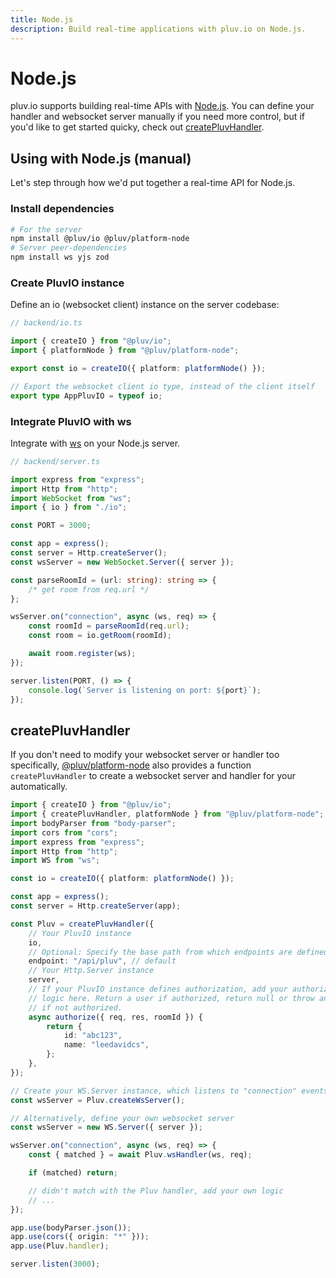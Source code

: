 ```yaml
---
title: Node.js
description: Build real-time applications with pluv.io on Node.js.
---
```



# Node.js

pluv.io supports building real-time APIs with [Node.js](https://nodejs.org/). You can define your handler and websocket server manually if you need more control, but if you'd like to get started quicky, check out [createPluvHandler](/docs/io/node#createPluvHandler).

## Using with Node.js (manual)

Let's step through how we'd put together a real-time API for Node.js.

### Install dependencies

```bash
# For the server
npm install @pluv/io @pluv/platform-node
# Server peer-dependencies
npm install ws yjs zod
```

### Create PluvIO instance

Define an io (websocket client) instance on the server codebase:

```ts
// backend/io.ts

import { createIO } from "@pluv/io";
import { platformNode } from "@pluv/platform-node";

export const io = createIO({ platform: platformNode() });

// Export the websocket client io type, instead of the client itself
export type AppPluvIO = typeof io;
```

### Integrate PluvIO with ws

Integrate with [ws](https://www.npmjs.com/package/ws) on your Node.js server.

```ts
// backend/server.ts

import express from "express";
import Http from "http";
import WebSocket from "ws";
import { io } from "./io";

const PORT = 3000;

const app = express();
const server = Http.createServer();
const wsServer = new WebSocket.Server({ server });

const parseRoomId = (url: string): string => {
    /* get room from req.url */
};

wsServer.on("connection", async (ws, req) => {
    const roomId = parseRoomId(req.url);
    const room = io.getRoom(roomId);

    await room.register(ws);
});

server.listen(PORT, () => {
    console.log(`Server is listening on port: ${port}`);
});
```

## createPluvHandler

If you don't need to modify your websocket server or handler too specifically, [@pluv/platform-node](https://www.npmjs.com/package/@pluv/platform-node) also provides a function `createPluvHandler` to create a websocket server and handler for your automatically.

```ts
import { createIO } from "@pluv/io";
import { createPluvHandler, platformNode } from "@pluv/platform-node";
import bodyParser from "body-parser";
import cors from "cors";
import express from "express";
import Http from "http";
import WS from "ws";

const io = createIO({ platform: platformNode() });

const app = express();
const server = Http.createServer(app);

const Pluv = createPluvHandler({
    // Your PluvIO instance
    io,
    // Optional: Specify the base path from which endpoints are defined
    endpoint: "/api/pluv", // default
    // Your Http.Server instance
    server,
    // If your PluvIO instance defines authorization, add your authorization
    // logic here. Return a user if authorized, return null or throw an error
    // if not authorized.
    async authorize({ req, res, roomId }) {
        return {
            id: "abc123",
            name: "leedavidcs",
        };
    },
});

// Create your WS.Server instance, which listens to "connection" events
const wsServer = Pluv.createWsServer();

// Alternatively, define your own websocket server
const wsServer = new WS.Server({ server });

wsServer.on("connection", async (ws, req) => {
    const { matched } = await Pluv.wsHandler(ws, req);

    if (matched) return;

    // didn't match with the Pluv handler, add your own logic
    // ...
});

app.use(bodyParser.json());
app.use(cors({ origin: "*" }));
app.use(Pluv.handler);

server.listen(3000);

```

